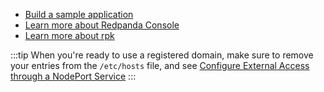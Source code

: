 - [Build a sample application](../../../../../get-started/code-examples/)
- [Learn more about Redpanda Console](../../../../../manage/console)
- [Learn more about rpk](../../../../../get-started/rpk-install)

:::tip
When you're ready to use a registered domain, make sure to remove your entries from the `/etc/hosts` file, 
and see [Configure External Access through a NodePort Service](../../../../../manage/kubernetes/networking/configure-external-access-nodeport/#use-the-default-redpanda-subdomains)
:::